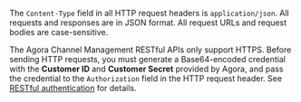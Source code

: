 The `Content-Type` field in all HTTP request headers is `application/json`. All requests and responses are in JSON format. All request URLs and request bodies are case-sensitive.

The Agora Channel Management RESTful APIs only support HTTPS. Before sending HTTP requests, you must generate a Base64-encoded credential with the **Customer ID** and **Customer Secret** provided by Agora, and pass the credential to the `Authorization` field in the HTTP request header. See [RESTful authentication](/video-calling/channel-management-api/restful-authentication) for details.
